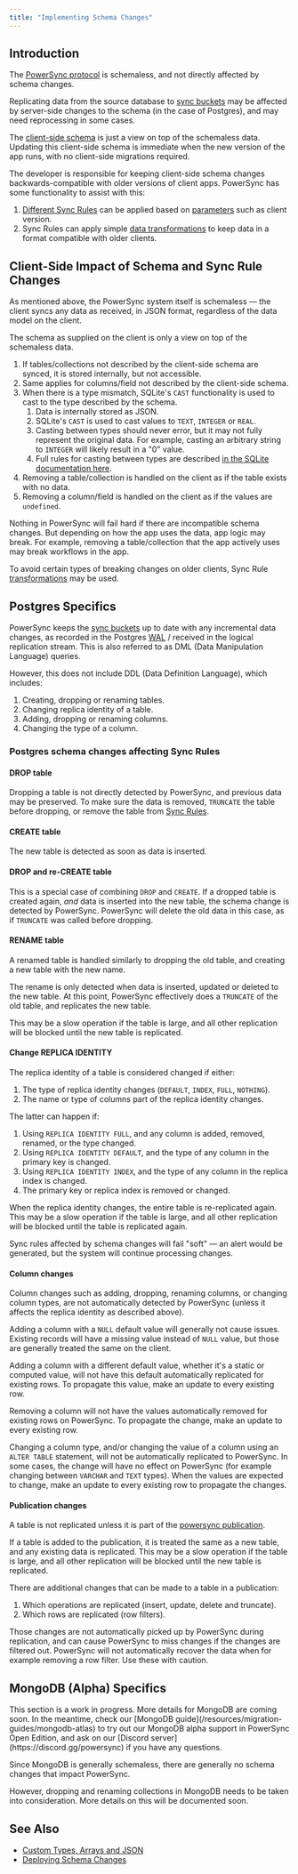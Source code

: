 ```yaml
---
title: "Implementing Schema Changes"
---
```


## Introduction

The [PowerSync protocol](/architecture/powersync-protocol) is schemaless, and not directly affected by schema changes.

Replicating data from the source database to [sync buckets](/usage/sync-rules) may be affected by server-side changes to the schema (in the case of Postgres), and may need reprocessing in some cases.

The [client-side schema](/usage/installation/client-side-setup/define-your-schema) is just a view on top of the schemaless data. Updating this client-side schema is immediate when the new version of the app runs, with no client-side migrations required.

The developer is responsible for keeping client-side schema changes backwards-compatible with older versions of client apps. PowerSync has some functionality to assist with this:

1. [Different Sync Rules](/usage/sync-rules/advanced-topics/multiple-client-versions) can be applied based on [parameters](/usage/sync-rules/advanced-topics/client-parameters-beta) such as client version.
2. Sync Rules can apply simple [data transformations](/usage/sync-rules/data-queries) to keep data in a format compatible with older clients.

## Client-Side Impact of Schema and Sync Rule Changes

As mentioned above, the PowerSync system itself is schemaless — the client syncs any data as received, in JSON format, regardless of the data model on the client.

The schema as supplied on the client is only a view on top of the schemaless data.

1. If tables/collections not described by the client-side schema are synced, it is stored internally, but not accessible.
2. Same applies for columns/field not described by the client-side schema.
3. When there is a type mismatch, SQLite's `CAST` functionality is used to cast to the type described by the schema.
   1. Data is internally stored as JSON.
   2. SQLite's `CAST` is used to cast values to `TEXT`, `INTEGER` or `REAL`.
   3. Casting between types should never error, but it may not fully represent the original data. For example, casting an arbitrary string to `INTEGER` will likely result in a "0" value.
   4. Full rules for casting between types are described [in the SQLite documentation here](https://www.sqlite.org/lang%5Fexpr.html#castexpr).
4. Removing a table/collection is handled on the client as if the table exists with no data.
5. Removing a column/field is handled on the client as if the values are `undefined`.

Nothing in PowerSync will fail hard if there are incompatible schema changes. But depending on how the app uses the data, app logic may break. For example, removing a table/collection that the app actively uses may break workflows in the app.

To avoid certain types of breaking changes on older clients, Sync Rule [transformations](/usage/sync-rules/data-queries) may be used.

## <Icon icon="elephant" iconType="solid" size="24"/> Postgres Specifics

PowerSync keeps the [sync buckets](/usage/sync-rules/organize-data-into-buckets) up to date with any incremental data changes, as recorded in the Postgres [WAL](https://www.postgresql.org/docs/8.0/wal.html) / received in the logical replication stream. This is also referred to as DML (Data Manipulation Language) queries.

However, this does not include DDL (Data Definition Language), which includes:

1. Creating, dropping or renaming tables.
2. Changing replica identity of a table.
3. Adding, dropping or renaming columns.
4. Changing the type of a column.

### Postgres schema changes affecting Sync Rules

#### DROP table

Dropping a table is not directly detected by PowerSync, and previous data may be preserved. To make sure the data is removed, `TRUNCATE` the table before dropping, or remove the table from [Sync Rules](/usage/sync-rules).

#### CREATE table

The new table is detected as soon as data is inserted.

#### DROP and re-CREATE table

This is a special case of combining `DROP` and `CREATE`. If a dropped table is created again, _and_ data is inserted into the new table, the schema change is detected by PowerSync. PowerSync will delete the old data in this case, as if `TRUNCATE` was called before dropping.

#### RENAME table

A renamed table is handled similarly to dropping the old table, and creating a new table with the new name.

The rename is only detected when data is inserted, updated or deleted to the new table. At this point, PowerSync effectively does a `TRUNCATE` of the old table, and replicates the new table.

This may be a slow operation if the table is large, and all other replication will be blocked until the new table is replicated.

#### Change REPLICA IDENTITY

The replica identity of a table is considered changed if either:

1. The type of replica identity changes (`DEFAULT`, `INDEX`, `FULL`, `NOTHING`).
2. The name or type of columns part of the replica identity changes.

The latter can happen if:

1. Using `REPLICA IDENTITY FULL`, and any column is added, removed, renamed, or the type changed.
2. Using `REPLICA IDENTITY DEFAULT`, and the type of any column in the primary key is changed.
3. Using `REPLICA IDENTITY INDEX`, and the type of any column in the replica index is changed.
4. The primary key or replica index is removed or changed.

When the replica identity changes, the entire table is re-replicated again. This may be a slow operation if the table is large, and all other replication will be blocked until the table is replicated again.

Sync rules affected by schema changes will fail "soft" — an alert would be generated, but the system will continue processing changes.

#### Column changes

Column changes such as adding, dropping, renaming columns, or changing column types, are not automatically detected by PowerSync (unless it affects the replica identity as described above).

Adding a column with a `NULL` default value will generally not cause issues. Existing records will have a missing value instead of `NULL` value, but those are generally treated the same on the client.

Adding a column with a different default value, whether it's a static or computed value, will not have this default automatically replicated for existing rows. To propagate this value, make an update to every existing row.

Removing a column will not have the values automatically removed for existing rows on PowerSync. To propagate the change, make an update to every existing row.

Changing a column type, and/or changing the value of a column using an `ALTER TABLE` statement, will not be automatically replicated to PowerSync. In some cases, the change will have no effect on PowerSync (for example changing between `VARCHAR` and `TEXT` types). When the values are expected to change, make an update to every existing row to propagate the changes.

#### Publication changes

A table is not replicated unless it is part of the [powersync publication](/usage/installation/database-setup).

If a table is added to the publication, it is treated the same as a new table, and any existing data is replicated. This may be a slow operation if the table is large, and all other replication will be blocked until the new table is replicated.

There are additional changes that can be made to a table in a publication:

1. Which operations are replicated (insert, update, delete and truncate).
2. Which rows are replicated (row filters).

Those changes are not automatically picked up by PowerSync during replication, and can cause PowerSync to miss changes if the changes are filtered out. PowerSync will not automatically recover the data when for example removing a row filter. Use these with caution.

## <Icon icon="leaf" iconType="solid" size="24"/> MongoDB (Alpha) Specifics

<Info>
   This section is a work in progress. More details for MongoDB are coming soon. In the meantime, check our [MongoDB guide](/resources/migration-guides/mongodb-atlas) to try out our MongoDB alpha support in PowerSync Open Edition, and ask on our [Discord server](https://discord.gg/powersync) if you have any questions.
</Info>

Since MongoDB is generally schemaless, there are generally no schema changes that impact PowerSync.

However, dropping and renaming collections in MongoDB needs to be taken into consideration. More details on this will be documented soon.

## See Also

* [Custom Types, Arrays and JSON](/usage/use-case-examples/custom-types-arrays-and-json)
* [Deploying Schema Changes](/usage/lifecycle-maintenance/deploying-schema-changes)
